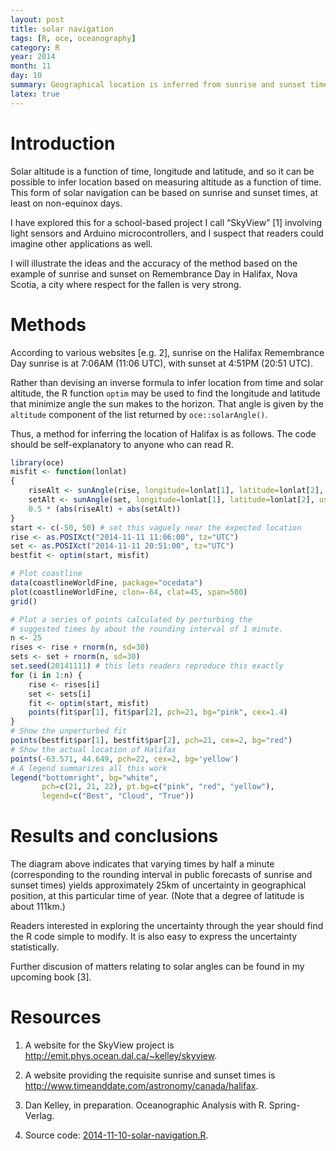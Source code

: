 ```yaml
---
layout: post
title: solar navigation
tags: [R, oce, oceanography]
category: R
year: 2014
month: 11
day: 10
summary: Geographical location is inferred from sunrise and sunset times.
latex: true
---
```


# Introduction

Solar altitude is a function of time, longitude and latitude, and so it can be
possible to infer location based on measuring altitude as a function of time.
This form of solar navigation can be based on sunrise and sunset times, at
least on non-equinox days.

I have explored this for a school-based project I call "SkyView" [1] involving
light sensors and Arduino microcontrollers, and I suspect that readers could
imagine other applications as well.

I will illustrate the ideas and the accuracy of the method based on the example
of sunrise and sunset on Remembrance Day in Halifax, Nova Scotia, a city where
respect for the fallen is very strong.

# Methods

According to various websites [e.g. 2], sunrise on the Halifax Remembrance Day
sunrise is at 7:06AM (11:06 UTC), with sunset at 4:51PM (20:51 UTC).

Rather than devising an inverse formula to infer location from time and solar
altitude, the R function ``optim`` may be used to find the longitude and
latitude that minimize angle the sun makes to the horizon.  That angle is given
by the ``altitude`` component of the list returned by ``oce::solarAngle()``.

Thus, a method for inferring the location of Halifax is as follows.  The code
should be self-explanatory to anyone who can read R.

```r
library(oce)
misfit <- function(lonlat)
{
    riseAlt <- sunAngle(rise, longitude=lonlat[1], latitude=lonlat[2], useRefraction=TRUE)$altitude
    setAlt <- sunAngle(set, longitude=lonlat[1], latitude=lonlat[2], useRefraction=TRUE)$altitude
    0.5 * (abs(riseAlt) + abs(setAlt))
}
start <- c(-50, 50) # set this vaguely near the expected location
rise <- as.POSIXct("2014-11-11 11:06:00", tz="UTC")
set <- as.POSIXct("2014-11-11 20:51:00", tz="UTC")
bestfit <- optim(start, misfit)

# Plot coastline
data(coastlineWorldFine, package="ocedata")
plot(coastlineWorldFine, clon=-64, clat=45, span=500)
grid()

# Plot a series of points calculated by perturbing the 
# suggested times by about the rounding interval of 1 minute.
n <- 25
rises <- rise + rnorm(n, sd=30)
sets <- set + rnorm(n, sd=30)
set.seed(20141111) # this lets readers reproduce this exactly
for (i in 1:n) {
    rise <- rises[i]
    set <- sets[i]
    fit <- optim(start, misfit)
    points(fit$par[1], fit$par[2], pch=21, bg="pink", cex=1.4)
}
# Show the unperturbed fit
points(bestfit$par[1], bestfit$par[2], pch=21, cex=2, bg="red")
# Show the actual location of Halifax
points(-63.571, 44.649, pch=22, cex=2, bg='yellow')
# A legend summarizes all this work
legend("bottomright", bg="white", 
       pch=c(21, 21, 22), pt.bg=c("pink", "red", "yellow"),
       legend=c("Best", "Cloud", "True"))
```

# Results and conclusions

The diagram above indicates that varying times by half a minute (corresponding
to the rounding interval in public forecasts of sunrise and sunset times)
yields approximately 25km of uncertainty in geographical position, at this
particular time of year.  (Note that a degree of latitude is about 111km.)

Readers interested in exploring the uncertainty through the year should find
the R code simple to modify.  It is also easy to express the uncertainty
statistically.

Further discusion of matters relating to solar angles can be found in my
upcoming book [3].


# Resources

1. A website for the SkyView project is
[http://emit.phys.ocean.dal.ca/~kelley/skyview](http://emit.phys.ocean.dal.ca/~kelley/skyview/).
   
2. A website providing the requisite sunrise and sunset times is
[http://www.timeanddate.com/astronomy/canada/halifax](http://www.timeanddate.com/astronomy/canada/halifax).

3. Dan Kelley, in preparation.  Oceanographic Analysis with R. Spring-Verlag.

4. Source code: [2014-11-10-solar-navigation.R]({{ site.url }}/assets/2014-11-10-solar-navigation.R).

